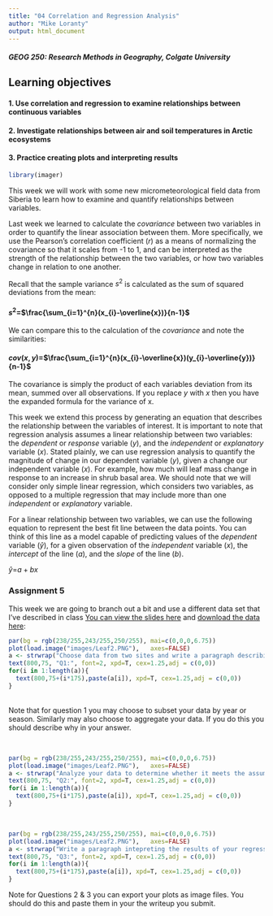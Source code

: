 ```yaml
---
title: "04 Correlation and Regression Analysis"
author: "Mike Loranty"
output: html_document
---
```

#### _GEOG 250: Research Methods in Geography, Colgate University_

## Learning objectives
#### 1. Use correlation and regression to examine relationships between continuous variables
#### 2. Investigate relationships between air and soil temperatures in Arctic ecosystems
#### 3. Practice creating plots and interpreting results


```r
library(imager)
```

This week we will work with some new micrometeorological field data from Siberia to learn how to examine and quantify relationships between variables.


Last week we learned to calculate the *covariance* between two variables in order to quantify the linear association between them. More specifically, we use the Pearson's correlation coefficient (*r*) as a means of normalizing the covariance so that it scales from -1 to 1, and can be interpreted as the strength of the relationship between the two variables, or how two variables change in relation to one another. 

Recall that the sample variance $s^{2}$ is calculated as the sum of squared deviations from the mean: 


####   $s^{2}$=$\frac{\sum_{i=1}^{n}(x_{i}-\overline{x})}{n-1}$


We can compare this to the calculation of the *covariance* and note the similarities: 

####   $cov(x,y)$=$\frac{\sum_{i=1}^{n}(x_{i}-\overline{x})(y_{i}-\overline{y})}{n-1}$

The covariance is simply the product of each variables deviation from its mean, summed over all observations. If you replace *y* with *x* then you have the expanded formula for the variance of x.

This week we extend this process by generating an equation that describes the relationship between the variables of interest. It is important to note that regression analysis assumes a linear relationship between two variables: the *dependent* or *response* variable (*y*), and the *independent* or *explanatory* variable (*x*). Stated plainly, we can use regression analysis to quantify the magnitude of change in our dependent variable (*y*), given a change our independent variable (*x*). For example, how much will leaf mass change in response to an increase in shrub basal area. We should note that we will consider only simple linear regression, which considers two variables, as opposed to a multiple regression that may include more than one *independent* or *explanatory* variable.  

For a linear relationship between two variables, we can use the following equation to represent the best fit line between the data points. You can think of this line as a model capable of predicting values of the *dependent* variable ($\hat{y}$), for a given observation of the *independent* variable (*x*), the *intercept* of the line (*a*), and the *slope* of the line (*b*). 

$\hat{y}$=$a + bx$



### Assignment 5

This week we are going to branch out a bit and use a different data set that I've described in class [You can view the slides here](https://docs.google.com/presentation/d/1OGsTTLRL5wbQPiU0T7HlSHep1j4Y2KH7UqVgxxLEB3w/edit?usp=sharing) and [download the data here](https://drive.google.com/drive/folders/1g6DVmlYKYe2JC4HZOGz3uAwHBmK8t1hn?usp=sharing): 


```r
par(bg = rgb(238/255,243/255,250/255), mai=c(0,0,0,6.75))
plot(load.image("images/Leaf2.PNG"),   axes=FALSE)
a <- strwrap("Choose data from two sites and write a paragraph describing which data you will analyze and why. Explain your reasoning and indicate which will be your independent variable.",width=70)
text(800,75, "Q1:", font=2, xpd=T, cex=1.25,adj = c(0,0))
for(i in 1:length(a)){
  text(800,75+(i*175),paste(a[i]), xpd=T, cex=1.25,adj = c(0,0))
}
```
<br>
Note that for question 1 you may choose to subset your data by year or season. Similarly may also choose to aggregate your data. If you do this you should describe why in your answer. 

<br>

```r
par(bg = rgb(238/255,243/255,250/255), mai=c(0,0,0,6.75))
plot(load.image("images/Leaf2.PNG"),   axes=FALSE)
a <- strwrap("Analyze your data to determine whether it meets the assumptions of a linear regression analysis. Describe your results using appropraite graphical and statistical analyses. If your data violate assumptions choose differenct varaibles. ",width=70)
text(800,75, "Q2:", font=2, xpd=T, cex=1.25,adj = c(0,0))
for(i in 1:length(a)){
  text(800,75+(i*175),paste(a[i]), xpd=T, cex=1.25,adj = c(0,0))
}
```

<br> 

```r
par(bg = rgb(238/255,243/255,250/255), mai=c(0,0,0,6.75))
plot(load.image("images/Leaf2.PNG"),   axes=FALSE)
a <- strwrap("Write a paragraph intepreting the results of your regression analyses. Report the appropriate statistics, and create a graph with proper axis labels and that includes the regression line. ",width=70)
text(800,75, "Q3:", font=2, xpd=T, cex=1.25,adj = c(0,0))
for(i in 1:length(a)){
  text(800,75+(i*175),paste(a[i]), xpd=T, cex=1.25,adj = c(0,0))
}
```

Note for Questions 2 & 3 you can export your plots as image files. You should do this and paste them in your the writeup you submit. 